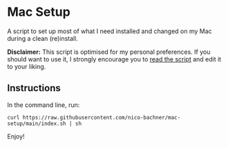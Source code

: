 # Mac Setup

A script to set up most of what I need installed and changed on my Mac during a clean (re)install.

**Disclaimer:** This script is optimised for my personal preferences. If you should want to use it, I strongly encourage you to [read the script](https://github.com/nico-bachner/mac-setup/blob/main/index.sh) and edit it to your liking.

## Instructions

In the command line, run:

```
curl https://raw.githubusercontent.com/nico-bachner/mac-setup/main/index.sh | sh
```

Enjoy!
